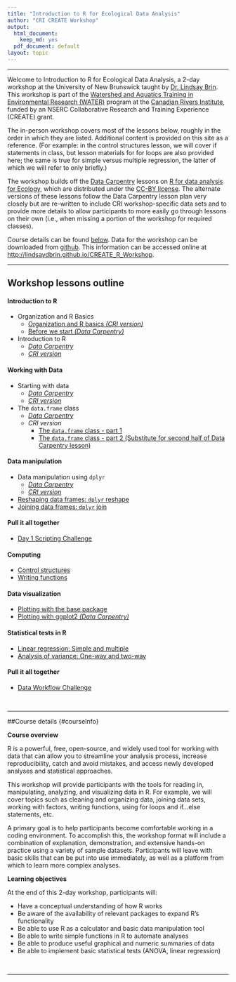 ```yaml
---
title: "Introduction to R for Ecological Data Analysis"
author: "CRI CREATE Workshop"
output:
  html_document:
    keep_md: yes
  pdf_document: default
layout: topic
---
```

___

Welcome to Introduction to R for Ecological Data Analysis, a 2-day workshop at the University of New Brunswick taught by [Dr. Lindsay Brin](http://www.lindsaydbrin.com). This workshop is part of the [Watershed and Aquatics Training in Environmental Research (WATER)](http://canadianriversinstitute.com/training/water-program/) program at the [Canadian Rivers Institute](http://canadianriversinstitute.com), funded by an NSERC Collaborative Research and Training Experience (CREATE) grant. 

The in-person workshop covers most of the lessons below, roughly in the order in which they are listed. Additional content is provided on this site as a reference. (For example: in the control structures lesson, we will cover if statements in class, but lesson materials for for loops are also provided here; the same is true for simple versus multiple regression, the latter of which we will refer to only briefly.)

The workshop builds off the [Data Carpentry](http://www.datacarpentry.org) lessons on [R for data analysis for Ecology](http://www.datacarpentry.org/R-ecology-lesson/), which are distributed under the [CC-BY license](https://creativecommons.org/licenses/by/2.0/).  The alternate versions of these lessons follow the Data Carpentry lesson plan very closely but are re-written to include CRI workshop-specific data sets and to provide more details to allow participants to more easily go through lessons on their own (i.e., when missing a portion of the workshop for required classes).

Course details can be found [below](#courseInfo). Data for the workshop can be downloaded from [github](https://github.com/lindsaydbrin/CREATE_R_Workshop/blob/master/DataForParticipants.zip). This information can be accessed online at [http://lindsaydbrin.github.io/CREATE_R_Workshop](http://lindsaydbrin.github.io/CREATE_R_Workshop/).

___

## Workshop lessons outline

#### Introduction to R
* Organization and R Basics
	- [Organization and R basics *(CRI version)*](Lesson_-_Organization_and_R_Basics.html)
	- [Before we start *(Data Carpentry)*](http://www.datacarpentry.org/R-ecology-lesson/00-before-we-start.html)
* Introduction to R
	- [*Data Carpentry*](http://www.datacarpentry.org/R-ecology-lesson/01-intro-to-R.html)
	- [*CRI version*](Lesson_-_Introduction_to_R.html)

#### Working with Data
* Starting with data 
	- [*Data Carpentry*](http://www.datacarpentry.org/R-ecology-lesson/02-starting-with-data.html)
	- [*CRI version*](Lesson_-_Starting_with_data.html)
* The `data.frame` class
	- [*Data Carpentry*](http://www.datacarpentry.org/R-ecology-lesson/03-data-frames.html)
	- *CRI version*
		- [The `data.frame` class - part 1](Lesson_-_Data_Frame_Part_1.html)
		- [The `data.frame` class - part 2 (Substitute for second half of Data Carpentry lesson)](Lesson_-_Data_Frame_Part_2.html)

#### Data manipulation
* Data manipulation using `dplyr` 
	- [*Data Carpentry*](http://www.datacarpentry.org/R-ecology-lesson/04-dplyr.html)
	- [*CRI version*](Lesson_-_dplyr_data_handling.html)
* [Reshaping data frames: `dplyr` reshape](Lesson_-_dplyr_reshape.html)
* [Joining data frames: `dplyr` join](Lesson_-_dplyr_join.html)

#### Pull it all together
* [Day 1 Scripting Challenge](Lesson_-_Day_1_Scripting_Challenge.html)

#### Computing
* [Control structures](Lesson_-_Control_structures.html)
* [Writing functions](Lesson_-_Writing_functions.html)

#### Data visualization
* [Plotting with the base package](Lesson_-_Plotting_Base_Package.html)
* [Plotting with ggplot2 *(Data Carpentry)*](http://www.datacarpentry.org/R-ecology-lesson/05-visualization-ggplot2.html)

#### Statistical tests in R
* [Linear regression: Simple and multiple](Lesson_-_Linear_regression.html)
* [Analysis of variance: One-way and two-way](Lesson_-_ANOVA.html)

#### Pull it all together
* [Data Workflow Challenge](Lesson_-_Data_Workflow_Challenge.html)

<br>

___

##Course details {#courseInfo}

**Course overview**

R is a powerful, free, open-source, and widely used tool for working with data that can allow you to streamline your analysis process, increase reproducibility, catch and avoid mistakes, and access newly developed analyses and statistical approaches. 

This workshop will provide participants with the tools for reading in, manipulating, analyzing, and visualizing data in R.  For example, we will cover topics such as cleaning and organizing data, joining data sets, working with factors, writing functions, using for loops and if…else statements, etc.   

A primary goal is to help participants become comfortable working in a coding environment. To accomplish this, the workshop format will include a combination of explanation, demonstration, and extensive hands-on practice using a variety of sample datasets.  Participants will leave with basic skills that can be put into use immediately, as well as a platform from which to learn more complex analyses.

**Learning objectives**

At the end of this 2-day workshop, participants will:

* Have a conceptual understanding of how R works
* Be aware of the availability of relevant packages to expand R’s functionality
* Be able to use R as a calculator and basic data manipulation tool
* Be able to write simple functions in R to automate analyses
* Be able to produce useful graphical and numeric summaries of data
* Be able to implement basic statistical tests (ANOVA, linear regression)


<br>
<hr>
<br>